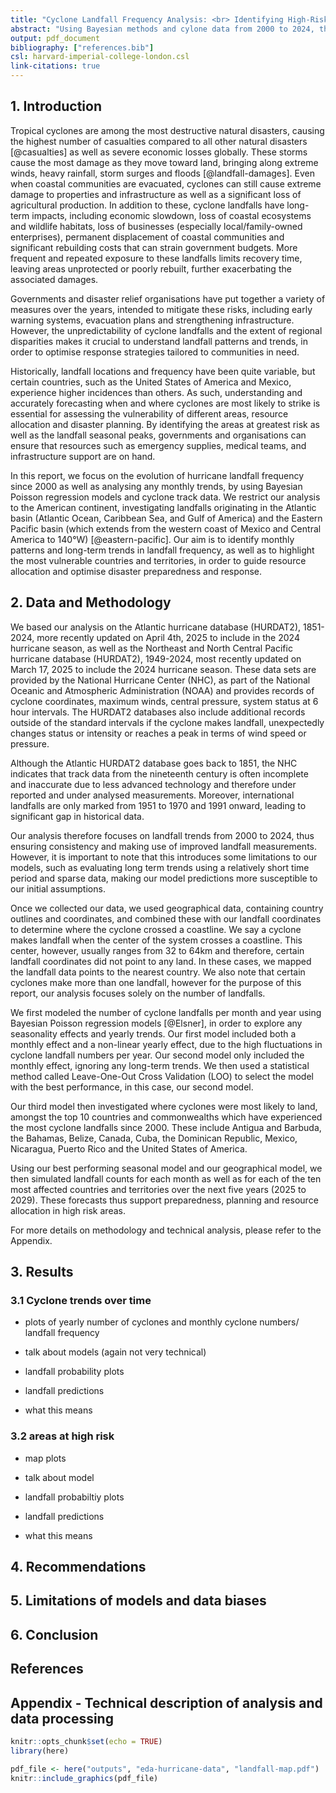 ```yaml
---
title: "Cyclone Landfall Frequency Analysis: <br> Identifying High-Risk Countries and Territories on the American continent"
abstract: "Using Bayesian methods and cylone data from 2000 to 2024, this report tracks and forecasts tropical cyclone landfall occurrences on the American continent. Seasonality patterns and yearly trends are investigated as well as regions most vulnerable to tropical cyclone impacts. The analysis showed a clear seasonal pattern, with most cyclone landfalls expected between June and November, yet no significant yearly trends, suggesting there is no strong long-term change in landfall occurrences over the studied period. The United States of America and Mexico stand out as the most high risk countries, with 30 and 28 predicted landfalls, respectively,  over the next five years."
output: pdf_document
bibliography: ["references.bib"]
csl: harvard-imperial-college-london.csl
link-citations: true
---
```


## 1. Introduction

Tropical cyclones are among the most destructive natural disasters, causing the highest number of casualties compared to all other natural disasters [@casualties] as well as severe economic losses globally. These storms cause the most damage as they move toward land, bringing along extreme winds, heavy rainfall, storm surges and floods [@landfall-damages]. Even when coastal communities are evacuated, cyclones can still cause extreme damage to properties and infrastructure as well as a significant loss of agricultural production. In addition to these, cyclone landfalls have long-term impacts, including economic slowdown, loss of coastal ecosystems and wildlife habitats, loss of businesses (especially local/family-owned enterprises), permanent displacement of coastal communities and significant rebuilding costs that can strain government budgets. More frequent and repeated exposure to these landfalls limits recovery time, leaving areas unprotected or poorly rebuilt, further exacerbating the associated damages.

Governments and disaster relief organisations have put together a variety of measures over the years, intended to mitigate these risks, including early warning systems, evacuation plans and strengthening infrastructure. However, the unpredictability of cyclone landfalls and the extent of regional disparities makes it crucial to understand landfall patterns and trends, in order to optimise response strategies tailored to communities in need.

Historically, landfall locations and frequency have been quite variable, but certain countries, such as the United States of America and Mexico, experience higher incidences than others. As such, understanding and accurately forecasting when and where cyclones are most likely to strike is essential for assessing the vulnerability of different areas, resource allocation and disaster planning. By identifying the areas at greatest risk as well as the landfall seasonal peaks, governments and organisations can ensure that resources such as emergency supplies, medical teams, and infrastructure support are on hand.

In this report, we focus on the evolution of hurricane landfall frequency since 2000 as well as analysing any monthly trends, by using Bayesian Poisson regression models and cyclone track data. We restrict our analysis to the American continent, investigating landfalls originating in the Atlantic basin (Atlantic Ocean, Caribbean Sea, and Gulf of America) and the Eastern Pacific basin (which extends from the western coast of Mexico and Central America to 140°W) [@eastern-pacific]. Our aim is to identify monthly patterns and long-term trends in landfall frequency, as well as to highlight the most vulnerable countries and territories, in order to guide resource allocation and optimise disaster preparedness and response.


## 2. Data and Methodology

We based our analysis on the Atlantic hurricane database (HURDAT2), 1851-2024, more recently updated on April 4th, 2025 to include in the 2024 hurricane season, as well as the Northeast and North Central Pacific hurricane database (HURDAT2), 1949-2024, most recently updated on March 17, 2025 to include the 2024 hurricane season. These data sets are provided by the National Hurricane Center (NHC), as part of the National Oceanic and Atmospheric Administration (NOAA) and provides records of cyclone coordinates, maximum winds, central pressure, system status at 6 hour intervals. The HURDAT2 databases also include additional records outside of the standard intervals if the cyclone makes landfall, unexpectedly changes status or intensity or reaches a peak in terms of wind speed or pressure. 

Although the Atlantic HURDAT2 database goes back to 1851, the NHC indicates that track data from the nineteenth century is often incomplete and inaccurate due to less advanced technology and therefore under reported and under analysed measurements. Moreover, international landfalls are only marked from 1951 to 1970 and 1991 onward, leading to significant gap in historical data. 

Our analysis therefore focuses on landfall trends from 2000 to 2024, thus ensuring consistency and making use of improved landfall measurements. However, it is important to note that this introduces some limitations to our models, such as evaluating long term trends using a relatively short time period and  sparse data, making our model predictions more susceptible to our initial assumptions.

Once we collected our data, we used geographical data, containing country outlines and coordinates, and combined these with our landfall coordinates to determine where the cyclone crossed a coastline. We say a cyclone makes landfall when the center of the system crosses a coastline. This center, however, usually ranges from 32 to 64km and therefore, certain landfall coordinates did not point to any land. In these cases, we mapped the landfall data points to the nearest country. We also note that certain cyclones make more than one landfall, however for the purpose of this report, our analysis focuses solely on the number of landfalls.

We first modeled the number of cyclone landfalls per month and year using Bayesian Poisson regression models [@Elsner], in order to explore any seasonality effects and yearly trends. Our first model included both a monthly effect and a non-linear yearly effect, due to the high fluctuations in cyclone landfall numbers per year. Our second model only included the monthly effect, ignoring any long-term trends. We then used a statistical method called Leave-One-Out Cross Validation (LOO) to select the model with the best performance, in this case, our second model. 

Our third model then investigated where cyclones were most likely to land, amongst the top 10 countries and commonwealths which have experienced the most cyclone landfalls since 2000. These include Antigua and Barbuda, the Bahamas, Belize, Canada, Cuba, the Dominican Republic, Mexico, Nicaragua, Puerto Rico and the United States of America.

Using our best performing seasonal model and our geographical model, we then simulated landfall counts for each month as well as for each of the ten most affected countries and territories over the next five years (2025 to 2029). These forecasts thus support preparedness, planning and resource allocation in high risk areas.

For more details on methodology and technical analysis, please refer to the Appendix.

## 3. Results

### 3.1 Cyclone trends over time

- plots of yearly number of cyclones and monthly cyclone numbers/ landfall frequency

- talk about models (again not very technical)

- landfall probability plots

- landfall predictions

- what this means

### 3.2 areas at high risk

- map plots

- talk about model

- landfall probabiltiy plots

- landfall predictions

- what this means


## 4. Recommendations

## 5. Limitations of models and data biases

## 6. Conclusion

## References

<div id="refs"></div>

## Appendix - Technical description of analysis and data processing


```r
knitr::opts_chunk$set(echo = TRUE)
library(here)
```




```r
pdf_file <- here("outputs", "eda-hurricane-data", "landfall-map.pdf")
knitr::include_graphics(pdf_file)
```